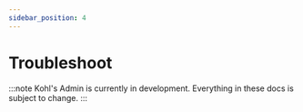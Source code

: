 ```yaml
--- 
sidebar_position: 4
---
```


# Troubleshoot

:::note
Kohl's Admin is currently in development. Everything in these docs is subject to change.
:::